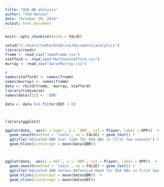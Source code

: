 ```yaml
---
title: "UGA QB analysis"
author: "Ted Henson"
date: "October 29, 2018"
output: html_document
---
```


```r
knitr::opts_chunk$set(echo = FALSE)
```


```r
setwd("C:/Users/tedhe/OneDrive/Documents/analytics")
library(readr)
fromm <- read_csv("JakeFromm.csv")
stafford <- read_csv("MatthewStafford.csv")
murray <- read_csv("AaronMurray.csv")

# 
names(stafford) <- names(fromm)
names(murray) <- names(fromm)
data <- rbind(fromm,  murray, stafford)
library(tidyverse)
names(data)[22] <- 'QBR'

data <- data %>% filter(DEF > 0)



library(ggplot2)

ggplot(data,  aes(x =`Game`, y = `QBR`, col = Player, label = OPP))  + 
  geom_smooth(method = 'loess', se = FALSE) + geom_text() + 
  ggtitle("Adjusted QBR over time for UGA QBs in first two seasons") + 
  geom_hline(yintercept = mean(data$QBR)) 



ggplot(data,  aes(x =`DEF`, y = `QBR`, col = Player, label = OPP))  + 
  geom_smooth(method = 'loess', se = FALSE) + geom_text() + 
  ggtitle("Adjusted QBR versus Defensive Rank for UGA QBs in first two seasons") + 
  geom_hline(yintercept = mean(data$QBR))  + 
  geom_vline(xintercept = mean(data$DEF))
```

